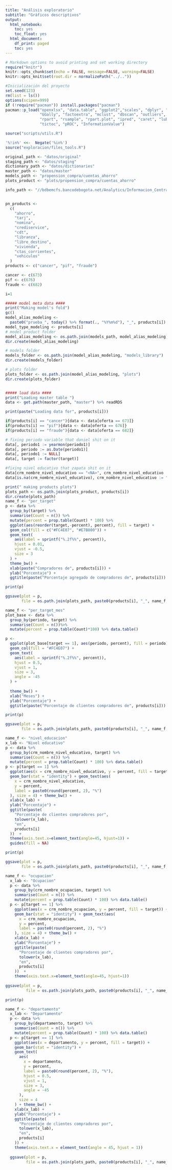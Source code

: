 ```yaml
---
title: "Análisis exploratorio"
subtitle: "Gráficos descriptivos"
output:
  html_notebook:
    toc: yes
    toc_float: yes
  html_document:
    df_print: paged
    toc: yes
---
```


```r
# Markdown options to avoid printing and set working directory
require("knitr")
knitr::opts_chunk$set(echo = FALSE, message=FALSE, warning=FALSE)
knitr::opts_knit$set(root.dir = normalizePath("../.."))
```

```r
#Inicialización del proyecto
set.seed(123)
rm(list = ls())
options(scipen=999)
if (!require("pacman")) install.packages("pacman")
pacman::p_load("openxlsx", "data.table", "ggplot2","scales", "dplyr", "zoo", "kohonen",
               "GGally", "factoextra", "mclust", "dbscan", "outliers",
               "rpart", "rsample", "rpart.plot", "ipred", "caret", "lubridate", "tree",
               "tictoc", "pROC", "InformationValue")

source("scripts/utils.R")

'%!in%' <<-  Negate('%in%')
source("exploracion/files_tools.R")

original_path <- "datos/original"
staging_path <- "datos/staging"
dictionary_path <- "datos/dictionaries"
master_path <- "datos/master"
models_path <- "propension_compra/cuentas_ahorro"
plots_product <- "plots/propension_compra/cuentas_ahorro"

info_path <- "//bdbemcfs.bancodebogota.net/Analytics/Informacion_Centralizada/Data_Analytics"


pn_products <-
  c(
    "ahorro",
    "tarj",
    "nomina",
    "crediservice",
    "cdt",
    "libranza",
    "libre_destino",
    "vivienda",
    "ctas_corrientes",
    "vehiculos"
  )
products <- c("cancer", "pif", "fraude")

cancer <- c(673)
pif <- c(676)
fraude <- c(682)
```

```r
i=1

##### model meta data ####
print("Making model's fold")
gc()
model_alias_modeling <-
  paste0("prueba_", today() %>% format(., "%Y%m%d"), "_", products[i])
model_type_modeling <- products[i]
# model product folder
model_alias_modeling <- os.path.join(models_path, model_alias_modeling)
dir.create(model_alias_modeling)

# models folder
models_folder <- os.path.join(model_alias_modeling, "models_library")
dir.create(models_folder)

# plots folder 
plots_folder <- os.path.join(model_alias_modeling, "plots")
dir.create(plots_folder)


##### load data ####
print("Loading master table ")
data <- get.path(master_path, "master") %>% readRDS

print(paste("Loading data for", products[i]))

if(products[i] == "cancer"){data <- data[oferta == 673]}
if(products[i] == "pif"){data <- data[oferta == 676]}
if(products[i] == "fraude"){data <- data[oferta == 682]}

# fixing periodo variable that daniel shit on it
data[, periodo1 := yearmon(periodo1)]
data[, periodo := as.Date(periodo1)]
data[, periodo1 := NULL]
data[, target := factor(target)]

#fixing nivel educativo that zapata shit on it
data[crm_nombre_nivel_educativo == "<NA>", crm_nombre_nivel_educativo := "UNKNOW"]
data[is.na(crm_nombre_nivel_educativo), crm_nombre_nivel_educativo := "UNKNOW"]
```

```r
print(" making products plots")
plots_path <- os.path.join(plots_product, products[i])
dir.create(plots_path)
name_f <- "per_target"
p <- data %>%
  group_by(target) %>%
  summarise(Count = n()) %>%
  mutate(percent = prop.table(Count) * 100) %>%
  ggplot(aes(reorder(target,-percent), percent), fill = target) +
  geom_col(fill = c("#FC4E07", "#E7B800")) +
  geom_text(
    aes(label = sprintf("%.2f%%", percent)),
    hjust = 0.01,
    vjust = -0.5,
    size = 3
  ) +
  theme_bw() +
  xlab(paste("Compradores de", products[i])) +
  ylab("Porcentaje") +
  ggtitle(paste("Porcentaje agregado de compradores de", products[i]))

print(p)

ggsave(plot = p,
       file = os.path.join(plots_path, paste0(products[i], "_", name_f, ".png")))
```

```r
name_f <- "per_target_mes"
plot_base <- data %>% 
  group_by(periodo, target) %>% 
  summarise(Count = n())%>% 
  mutate(percent = prop.table(Count)*100) %>% data.table()

p <-
  ggplot(plot_base[target == 1], aes(periodo, percent), fill = periodo) +
  geom_col(fill = "#FC4E07") +
  geom_text(
    aes(label = sprintf("%.2f%%", percent)),
    hjust = 0.5,
    vjust = 1,
    size = 3,
    angle = -45
  ) +
  
  theme_bw() +
  xlab("Meses") +
  ylab("Porcentaje") +
  ggtitle(paste("Porcentaje de clientes compradores de", products[i]))

print(p)

ggsave(plot = p,
       file = os.path.join(plots_path, paste0(products[i], "_", name_f, ".png")))
```

```r
name_f <- "nivel_educacion"
x_lab <- "Nivel educativo"
p <- data %>%
  group_by(crm_nombre_nivel_educativo, target) %>%
  summarise(Count = n()) %>%
  mutate(percent = prop.table(Count) * 100) %>% data.table()
p <- p[target == 1] %>% 
  ggplot(aes(x = crm_nombre_nivel_educativo, y = percent, fill = target)) +
  geom_bar(stat = "identity") + geom_text(aes(
    x = crm_nombre_nivel_educativo,
    y = percent,
    label = paste0(round(percent, 2), "%")
  ), size = 4) + theme_bw() +
  xlab(x_lab) +
  ylab("Porcentaje") +
  ggtitle(paste(
    "Porcentaje de clientes compradores por",
    tolower(x_lab),
    "en",
    products[i]
  ))  +
  theme(axis.text.x=element_text(angle=45, hjust=1)) + 
  guides(fill = NA)

print(p)

ggsave(plot = p,
       file = os.path.join(plots_path, paste0(products[i], "_", name_f, ".png")))

```

```r
name_f <- "ocupacion"
  x_lab <- "Ocupacion"
  p <- data %>%
    group_by(crm_nombre_ocupacion, target) %>%
    summarise(Count = n()) %>%
    mutate(percent = prop.table(Count) * 100) %>% data.table()
  p <- p[target == 1] %>% 
    ggplot(aes(x = crm_nombre_ocupacion, y = percent, fill = target)) +
    geom_bar(stat = "identity") + geom_text(aes(
      x = crm_nombre_ocupacion,
      y = percent,
      label = paste0(round(percent, 2), "%")
    ), size = 4) + theme_bw() +
    xlab(x_lab) +
    ylab("Porcentaje") +
    ggtitle(paste(
      "Porcentaje de clientes compradores por",
      tolower(x_lab),
      "en",
      products[i]
    ))  +
    theme(axis.text.x=element_text(angle=45, hjust=1))
  
ggsave(plot = p,
         file = os.path.join(plots_path, paste0(products[i], "_", name_f, ".png")))

print(p)  
```

```r
name_f <- "departamento"
  x_lab <- "Departamento"
  p <- data %>%
    group_by(departamento, target) %>%
    summarise(Count = n()) %>%
    mutate(percent = prop.table(Count) * 100) %>% data.table()
  p <- p[target == 1] %>%
    ggplot(aes(x = departamento, y = percent, fill = target)) +
    geom_bar(stat = "identity") +
    geom_text(
      aes(
        x = departamento,
        y = percent,
        label = paste0(round(percent, 2), "%"),
        hjust = 0.5,
        vjust = 1,
        size = 3,
        angle = -45
      ),
      size = 4
    ) + theme_bw() +
    xlab(x_lab) +
    ylab("Porcentaje") +
    ggtitle(paste(
      "Porcentaje de clientes compradores por",
      tolower(x_lab),
      "en",
      products[i]
    )) +
    theme(axis.text.x = element_text(angle = 45, hjust = 1))
  
  ggsave(plot = p,
         file = os.path.join(plots_path, paste0(products[i], "_", name_f, ".png")))

```


